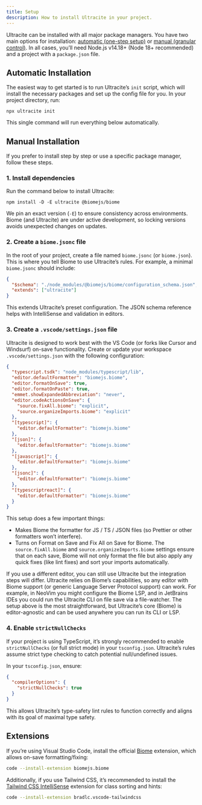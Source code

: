 ```yaml
---
title: Setup
description: How to install Ultracite in your project.
---
```


Ultracite can be installed with all major package managers. You have two main options for installation: [automatic (one-step setup)](/setup#automatic-installation) or [manual (granular control)](/setup#manual-installation). In all cases, you’ll need Node.js v14.18+ (Node 18+ recommended) and a project with a `package.json` file.

## Automatic Installation

The easiest way to get started is to run Ultracite’s `init` script, which will install the necessary packages and set up the config file for you. In your project directory, run:

```package-install
npx ultracite init
```

This single command will run everything below automatically.

## Manual Installation

If you prefer to install step by step or use a specific package manager, follow these steps.

### 1. Install dependencies

Run the command below to install Ultracite:

```package-install
npm install -D -E ultracite @biomejs/biome
```

We pin an exact version (`-E`) to ensure consistency across environments. Biome (and Ultracite) are under active development, so locking versions avoids unexpected changes on updates.

### 2. Create a `biome.jsonc` file

In the root of your project, create a file named `biome.jsonc` (or `biome.json`). This is where you tell Biome to use Ultracite’s rules. For example, a minimal `biome.jsonc` should include:

```json title="biome.jsonc"
{
  "$schema": "./node_modules/@biomejs/biome/configuration_schema.json",
  "extends": ["ultracite"]
}
```

This extends Ultracite’s preset configuration. The JSON schema reference helps with IntelliSense and validation in editors.

### 3. Create a `.vscode/settings.json` file

Ultracite is designed to work best with the VS Code (or forks like Cursor and Windsurf) on-save functionality. Create or update your workspace `.vscode/settings.json` with the following configuration:

```json title=".vscode/settings.json"
{
  "typescript.tsdk": "node_modules/typescript/lib",
  "editor.defaultFormatter": "biomejs.biome",
  "editor.formatOnSave": true,
  "editor.formatOnPaste": true,
  "emmet.showExpandedAbbreviation": "never",
  "editor.codeActionsOnSave": {
    "source.fixAll.biome": "explicit",
    "source.organizeImports.biome": "explicit"
  },
  "[typescript]": {
    "editor.defaultFormatter": "biomejs.biome"
  },
  "[json]": {
    "editor.defaultFormatter": "biomejs.biome"
  },
  "[javascript]": {
    "editor.defaultFormatter": "biomejs.biome"
  },
  "[jsonc]": {
    "editor.defaultFormatter": "biomejs.biome"
  },
  "[typescriptreact]": {
    "editor.defaultFormatter": "biomejs.biome"
  }
}
```

This setup does a few important things:

- Makes Biome the formatter for JS / TS / JSON files (so Prettier or other formatters won’t interfere).
- Turns on Format on Save and Fix All on Save for Biome. The `source.fixAll.biome` and `source.organizeImports.biome` settings ensure that on each save, Biome will not only format the file but also apply any quick fixes (like lint fixes) and sort your imports automatically.

If you use a different editor, you can still use Ultracite but the integration steps will differ. Ultracite relies on Biome’s capabilities, so any editor with Biome support (or generic Language Server Protocol support) can work. For example, in NeoVim you might configure the Biome LSP, and in JetBrains IDEs you could run the Ultracite CLI on file save via a file-watcher. The setup above is the most straightforward, but Ultracite’s core (Biome) is editor-agnostic and can be used anywhere you can run its CLI or LSP.


### 4. Enable `strictNullChecks`

If your project is using TypeScript, it’s strongly recommended to enable `strictNullChecks` (or full strict mode) in your `tsconfig.json`. Ultracite’s rules assume strict type checking to catch potential null/undefined issues.

In your `tsconfig.json`, ensure:

```json title="tsconfig.json"
{
  "compilerOptions": {
    "strictNullChecks": true
  }
}
```

This allows Ultracite’s type-safety lint rules to function correctly and aligns with its goal of maximal type safety.

## Extensions

If you’re using Visual Studio Code, install the official [Biome](https://marketplace.visualstudio.com/items?itemName=biomejs.biome) extension, which allows on-save formatting/fixing:

```bash title="Terminal"
code --install-extension biomejs.biome
```

Additionally, if you use Tailwind CSS, it’s recommended to install the [Tailwind CSS IntelliSense](https://marketplace.visualstudio.com/items?itemName=bradlc.vscode-tailwindcss) extension for class sorting and hints:

```bash title="Terminal"
code --install-extension bradlc.vscode-tailwindcss
```

